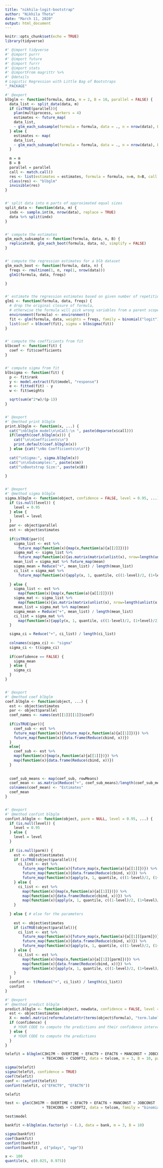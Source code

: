 ---
title: "nikhila-logit-bootstrap"
author: "Nikhila Thota"
date: "March 11, 2020"
output: html_document
---

```{r setup, include=FALSE}
knitr::opts_chunk$set(echo = TRUE)
library(tidyverse)
```

```{r}
#' @import tidyverse
#' @import purrr
#' @import future
#' @import furrr
#' @import stats
#' @importFrom magrittr %>%
#' @details
# Logistic Regression with Little Bag of Bootstraps
"_PACKAGE"

#' @export
blbglm <- function(formula, data, m = 2, B = 10, parallel = FALSE) {
  data_list <- split_data(data, m)
  if (isTRUE(parallel)){
    plan(multiprocess, workers = 4)
    estimates <- future_map(
    data_list,
    ~ glm_each_subsample(formula = formula, data = ., n = nrow(data), B = B))
  } else {
    estimates <- map(
    data_list,
    ~ glm_each_subsample(formula = formula, data = ., n = nrow(data), B = B))
  }
   
  m = m
  B = B
  parallel = parallel
  call <- match.call()
  res <- list(estimates = estimates, formula = formula, m=m, B=B, call = call, parallel = parallel)
  class(res) <- "blbglm"
  invisible(res)
}


#' split data into m parts of approximated equal sizes
split_data <- function(data, m) {
  indx <- sample.int(m, nrow(data), replace = TRUE)
  data %>% split(indx)
}


#' compute the estimates
glm_each_subsample <- function(formula, data, n, B) {
  replicate(B, glm_each_boot(formula, data, n), simplify = FALSE)
}


#' compute the regression estimates for a blb dataset
glm_each_boot <- function(formula, data, n) {
  freqs <- rmultinom(1, n, rep(1, nrow(data)))
  glm1(formula, data, freqs)

}


#' estimate the regression estimates based on given number of repetitions
glm1 <- function(formula, data, freqs) {
  # drop the original closure of formula,
  # otherwise the formula will pick wrong variables from a parent scope.
  environment(formula) <- environment()
  fit <- glm(formula, data, weights = freqs, family = binomial("logit"))
  list(coef = blbcoef(fit), sigma = blbsigma(fit))
}


#' compute the coefficients from fit
blbcoef <- function(fit) {
  coef <- fit$coefficients
}


#' compute sigma from fit
blbsigma <- function(fit) {
  p <- fit$rank
  y <- model.extract(fit$model, "response")
  e <- fitted(fit) - y
  w <- fit$weights

  sqrt(sum(e^2*w)/(p-1))
}


#' @export
#' @method print blbglm
print.blbglm <- function(x, ...) {
  cat("\nblbglm model\n\nCall:\n ", paste(deparse(x$call)))
  if(length(coef.blbglm(x))) {
    cat("\n\nCoefficients\n")
    print.default(coef.blbglm(x))
  } else {cat("\nNo Coefficients\n\n")}
  
  cat("\nSigma:", sigma.blbglm(x))
  cat("\n\nSubsamples:", paste(x$m))
  cat("\nBootstrap Size:", paste(x$B))
  
}


#' @export
#' @method sigma blbglm
sigma.blbglm <- function(object, confidence = FALSE, level = 0.95, ...) {
  if (is.null(level)) {
    level = 0.95
  } else {
    level = level
  }
  par <- object$parallel
  est <- object$estimates
  
  if(isTRUE(par)){
    sigma_list <- est %>% 
      future_map(function(x){map(x,function(a){a[[2]]})})
    sigma_mat <- sigma_list %>% 
      future_map(function(x){as.matrix(matrix(unlist(x), nrow=length(unlist(x[[1]]))))})
    mean_list = sigma_mat %>% future_map(mean)
    sigma_mean = Reduce("+", mean_list) / length(mean_list)
    ci_list = sigma_mat %>% 
      future_map(function(x){apply(x, 1, quantile, c((1-level)/2, (1+level)/2))})
  
  } else {
    sigma_list <- est %>% 
      map(function(x){map(x,function(a){a[[2]]})})
    sigma_mat <- sigma_list %>% 
      map(function(x){as.matrix(matrix(unlist(x), nrow=length(unlist(x[[1]]))))})
    mean_list = sigma_mat %>% map(mean)
    sigma_mean = Reduce("+", mean_list) / length(mean_list)
    ci_list = sigma_mat %>% 
      map(function(x){apply(x, 1, quantile, c((1-level)/2, (1+level)/2))})
  }

  sigma_ci = Reduce("+", ci_list) / length(ci_list)
  
  colnames(sigma_ci) <- "sigma"
  sigma_ci <- t(sigma_ci)
  
  if(confidence == FALSE) {
    sigma_mean
  } else {
    sigma_ci
  }
}


#' @export
#' @method coef blbglm
coef.blbglm <- function(object, ...) {
  est <- object$estimates
  par <- object$parallel
  coef_names <- names(est[[1]][[1]]$coef)
  
  if(isTRUE(par)){
    coef_sub <- est %>% 
    future_map(function(x){future_map(x,function(a){a[[1]]})}) %>%
    future_map(function(x){data.frame(Reduce(cbind, x))})
  }
  else{
    coef_sub <- est %>% 
    map(function(x){map(x,function(a){a[[1]]})}) %>%
    map(function(x){data.frame(Reduce(cbind, x))})
  }
  
  
  coef_sub_means <- map(coef_sub, rowMeans) 
  coef_mean <- as.matrix(Reduce("+", coef_sub_means)/length(coef_sub_means))
  colnames(coef_mean) <- "Estimates"
  coef_mean
}


#' @export
#' @method confint blbglm
confint.blbglm <- function(object, parm = NULL, level = 0.95, ...) {
  if (is.null(level)) {
    level = 0.95
  } else {
    level = level
  }
  
  if (is.null(parm)) {
    est <- object$estimates
    if (isTRUE(object$parallel)){
      ci_list <- est %>% 
        future_map(function(x){future_map(x,function(a){a[[1]]})}) %>%
        future_map(function(x){data.frame(Reduce(cbind, x))}) %>%
        future_map(function(x){apply(x, 1, quantile, c((1-level)/2, (1+level)/2))})
    } else {
      ci_list <- est %>% 
        map(function(x){map(x,function(a){a[[1]]})}) %>%
        map(function(x){data.frame(Reduce(cbind, x))}) %>%
        map(function(x){apply(x, 1, quantile, c((1-level)/2, (1+level)/2))})
    } 
    
  } else { # else for the parameters
    
    est <- object$estimates
    if (isTRUE(object$parallel)){
      ci_list <- est %>% 
        future_map(function(x){future_map(x,function(a){a[[1]][parm]})}) %>%
        future_map(function(x){data.frame(Reduce(cbind, x))}) %>%
        future_map(function(x){apply(x, 1, quantile, c((1-level)/2, (1+level)/2))})
    } else {
      ci_list <- est %>% 
        map(function(x){map(x,function(a){a[[1]][parm]})}) %>%
        map(function(x){data.frame(Reduce(cbind, x))}) %>%
        map(function(x){apply(x, 1, quantile, c((1-level)/2, (1+level)/2))})
    }
  }
  confint <- t(Reduce("+", ci_list) / length(ci_list))
  confint
}

#' @export
#' @method predict blbglm
predict.blbglm <- function(object, newdata, confidence = FALSE, level = 0.95, ...) {
  est <- object$estimates
  X <- model.matrix(reformulate(attr(terms(object$formula), "term.labels")), newdata)
  if (confidence) {
    # YOUR CODE to compute the predictions and their confidence intervals
  } else {
    # YOUR CODE to compute the predictions
  }
}

```

```{r}
telefit = blbglm(C3H17M ~ OVERTIME + EFACT9 + EFACT6 + MANCONST + JOBCONST
                 + TECHCONS + CSO9FT2, data = telcom, m = 3, B = 10, parallel = TRUE)

sigma(telefit)
sigma(telefit, confidence = TRUE)
coef(telefit)
conf <- confint(telefit)
confint(telefit, c("EFACT9", "EFACT6"))
```

```{r}
telefit
```

```{r}
test <- glm(C3H17M ~ OVERTIME + EFACT9 + EFACT6 + MANCONST + JOBCONST
                 + TECHCONS + CSO9FT2, data = telcom, family = "binomial")

test$model

```


```{r}
bankfit <-blbglm(as.factor(y) ~ (.), data = bank, m = 3, B = 10)

sigma(bankfit)
coef(bankfit)
confint(bankfit)
confint(bankfit , c("pdays", "age"))
```

```{r}
x <- 100
quantile(x, c(0.025, 0.975))
```

